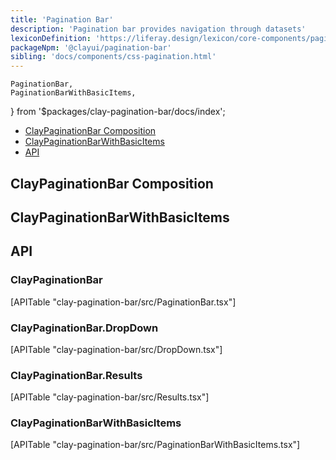 ```yaml
---
title: 'Pagination Bar'
description: 'Pagination bar provides navigation through datasets'
lexiconDefinition: 'https://liferay.design/lexicon/core-components/pagination/'
packageNpm: '@clayui/pagination-bar'
sibling: 'docs/components/css-pagination.html'
---
```


	PaginationBar,
	PaginationBarWithBasicItems,
} from '$packages/clay-pagination-bar/docs/index';

<div class="nav-toc-absolute">
<div class="nav-toc">

-   [ClayPaginationBar Composition](#claypaginationbar-composition)
-   [ClayPaginationBarWithBasicItems](#claypaginationbarwithbasicitems)
-   [API](#api)

</div>
</div>

## ClayPaginationBar Composition

<PaginationBar />

## ClayPaginationBarWithBasicItems

<PaginationBarWithBasicItems />

## API

### ClayPaginationBar

<div>[APITable "clay-pagination-bar/src/PaginationBar.tsx"]</div>

### ClayPaginationBar.DropDown

<div>[APITable "clay-pagination-bar/src/DropDown.tsx"]</div>

### ClayPaginationBar.Results

<div>[APITable "clay-pagination-bar/src/Results.tsx"]</div>

### ClayPaginationBarWithBasicItems

<div>[APITable "clay-pagination-bar/src/PaginationBarWithBasicItems.tsx"]</div>
